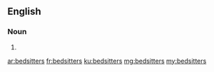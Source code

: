 {{also|bed-sitters}}
==English==

===Noun===
{{head|en|noun plural form}}

# {{plural of|bedsitter|lang=en}}

[[ar:bedsitters]]
[[fr:bedsitters]]
[[ku:bedsitters]]
[[mg:bedsitters]]
[[my:bedsitters]]
